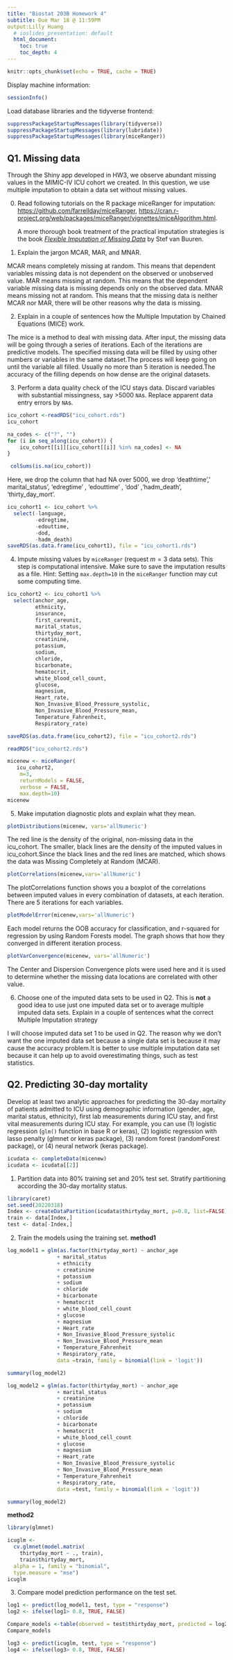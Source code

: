 ```yaml
---
title: "Biostat 203B Homework 4"
subtitle: Due Mar 18 @ 11:59PM
output:Lilly Huang
  # ioslides_presentation: default
  html_document:
    toc: true
    toc_depth: 4
---
```


```r
knitr::opts_chunk$set(echo = TRUE, cache = TRUE)
```

Display machine information:
```r
sessionInfo()
```
Load database libraries and the tidyverse frontend:
```r
suppressPackageStartupMessages(library(tidyverse))
suppressPackageStartupMessages(library(lubridate))
suppressPackageStartupMessages(library(miceRanger))
```

## Q1. Missing data


Through the Shiny app developed in HW3, we observe abundant missing values in the MIMIC-IV ICU cohort we created. In this question, we use multiple imputation to obtain a data set without missing values.

0. Read following tutorials on the R package miceRanger for imputation: <https://github.com/farrellday/miceRanger>, <https://cran.r-project.org/web/packages/miceRanger/vignettes/miceAlgorithm.html>.

    A more thorough book treatment of the practical imputation strategies is the book [*_Flexible Imputation of Missing Data_*](https://stefvanbuuren.name/fimd/) by Stef van Buuren. 

1. Explain the jargon MCAR, MAR, and MNAR.

MCAR means completely missing at random. This means that dependent variables missing data is not dependent on the observed or unobserved value.
MAR means missing at random. This means that the dependent variable missing data is missing depends only on the observed data.
MNAR means missing not at random. This means that the missing data is neither MCAR nor MAR, there will be other reasons why the data is missing.

2. Explain in a couple of sentences how the Multiple Imputation by Chained Equations (MICE) work.

The mice is a method to deal with missing data. After input, the missing data will be going through a series of iterations. Each of the iterations are predictive models. The specified missing data will be filled by using other numbers or variables in the same dataset.The process will keep going on until the variable all filled. Usually no more than 5 iteration is needed.The accuracy of the filling depends on how dense are the original datasets.


3. Perform a data quality check of the ICU stays data. Discard variables with substantial missingness, say >5000 `NA`s. Replace apparent data entry errors by `NA`s.

```r
icu_cohort <-readRDS("icu_cohort.rds")
icu_cohort
```

```r
na_codes <- c("?", "")
for (i in seq_along(icu_cohort)) {
    icu_cohort[[i]][icu_cohort[[i]] %in% na_codes] <- NA
}
```

```r
 colSums(is.na(icu_cohort))
```

Here, we drop the column that had NA over 5000, we drop 'deathtime',' marital_status', 'edregtime' , 'edouttime' , 'dod' ,'hadm_death', 'thirty_day_mort'.

```r
icu_cohort1 <- icu_cohort %>%
  select(-language,
         -edregtime, 
         -edouttime,
         -dod, 
         -hadm_death)
saveRDS(as.data.frame(icu_cohort1), file = "icu_cohort1.rds")
```


4. Impute missing values by `miceRanger` (request $m=3$ data sets). This step is computational intensive. Make sure to save the imputation results as a file. Hint: Setting `max.depth=10` in the `miceRanger` function may cut some computing time.

```r
icu_cohort2 <- icu_cohort1 %>%
  select(anchor_age,
         ethnicity,
         insurance,
         first_careunit,
         marital_status,
         thirtyday_mort,
         creatinine, 
         potassium, 
         sodium, 
         chloride, 
         bicarbonate, 
         hematocrit, 
         white_blood_cell_count, 
         glucose, 
         magnesium, 
         Heart_rate, 
         Non_Invasive_Blood_Pressure_systolic, 
         Non_Invasive_Blood_Pressure_mean, 
         Temperature_Fahrenheit, 
         Respiratory_rate)

saveRDS(as.data.frame(icu_cohort2), file = "icu_cohort2.rds")
```

```r
readRDS("icu_cohort2.rds")
```

```r
micenew <- miceRanger(
   icu_cohort2,
    m=3,
    returnModels = FALSE,
    verbose = FALSE,
    max.depth=10)
micenew
```

5. Make imputation diagnostic plots and explain what they mean.

```r
plotDistributions(micenew, vars='allNumeric')
```
The red line is the density of the original, non-missing data in the icu_cohort. The smaller, black lines are the density of the imputed values in icu_cohort.Since the black lines and the red lines are matched, which shows the data was Missing Completely at Random (MCAR).

```r
plotCorrelations(micenew,vars='allNumeric')
```
The plotCorrelations function shows you a boxplot of the correlations between imputed values in every combination of datasets, at each iteration. There are 5 iterations for each variables.

```r
plotModelError(micenew,vars='allNumeric')
```
Each model returns the OOB accuracy for classification, and r-squared for regression by using Random Forests model. The graph shows that how they converged in different iteration process.


```r
plotVarConvergence(micenew, vars='allNumeric')
```
The Center and Dispersion Convergence plots were used here and it is used to determine whether the missing data locations are correlated with other value.

6. Choose one of the imputed data sets to be used in Q2. This is **not** a good idea to use just one imputed data set or to average multiple imputed data sets. Explain in a couple of sentences what the correct Multiple Imputation strategy 

I will choose imputed data set 1 to be used in Q2. The reason why we don't want the one imputed data set because a single data set is because it may cause the accuracy problem.It is better to use multiple imputation data set because  it can help up to avoid overestimating things, such as test statistics. 

## Q2. Predicting 30-day mortality

Develop at least two analytic approaches for predicting the 30-day mortality of patients admitted to ICU using demographic information (gender, age, marital status, ethnicity), first lab measurements during ICU stay, and first vital measurements during ICU stay. For example, you can use (1) logistic regression (`glm()` function in base R or keras), (2) logistic regression with lasso penalty (glmnet or keras package), (3) random forest (randomForest package), or (4) neural network (keras package).
```r
icudata <- completeData(micenew)
icudata <- icudata[[2]]
```


1. Partition data into 80% training set and 20% test set. Stratify partitioning according the 30-day mortality status.

```r
library(caret)
set.seed(20220318)
Index <- createDataPartition(icudata$thirtyday_mort, p=0.8, list=FALSE)
train <- data[Index,]
test <- data[-Index,]
```
2. Train the models using the training set.
**method1**

```r
log_model1 = glm(as.factor(thirtyday_mort) ~ anchor_age
                + marital_status
                + ethnicity
                + creatinine
                + potassium
                + sodium
                + chloride
                + bicarbonate
                + hematocrit
                + white_blood_cell_count
                + glucose
                + magnesium
                + Heart_rate
                + Non_Invasive_Blood_Pressure_systolic
                + Non_Invasive_Blood_Pressure_mean
                + Temperature_Fahrenheit
                + Respiratory_rate,
                data =train, family = binomial(link = 'logit'))

summary(log_model2)
```



```r
log_model2 = glm(as.factor(thirtyday_mort) ~ anchor_age 
                + marital_status 
                + creatinine
                + potassium
                + sodium
                + chloride
                + bicarbonate
                + hematocrit
                + white_blood_cell_count
                + glucose
                + magnesium
                + Heart_rate
                + Non_Invasive_Blood_Pressure_systolic
                + Non_Invasive_Blood_Pressure_mean
                + Temperature_Fahrenheit
                + Respiratory_rate,
                data =test, family = binomial(link = 'logit'))

summary(log_model2)
```

**method2**
```r
library(glmnet)
```
```r
icuglm <- 
  cv.glmnet(model.matrix(
    thirtyday_mort ~ ., train),
    train$thirtyday_mort,
  alpha = 1, family = "binomial", 
  type.measure = "mse")
icuglm
```

3. Compare model prediction performance on the test set.

```r
log1 <- predict(log_model1, test, type = "response")
log2 <- ifelse(log1> 0.8, TRUE, FALSE)
```


```r
Compare_models <-table(observed = test$thirtyday_mort, predicted = log2)
Compare_models
```
```r
log3 <- predict(icuglm, test, type = "response")
log4 <- ifelse(log3> 0.8, TRUE, FALSE)
```

